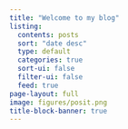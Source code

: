 ```yaml
---
title: "Welcome to my blog"
listing:
  contents: posts
  sort: "date desc"
  type: default
  categories: true
  sort-ui: false
  filter-ui: false
  feed: true
page-layout: full
image: figures/posit.png
title-block-banner: true
---
```

